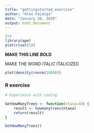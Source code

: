 ```yaml
---
title: "gettingstarted_exercise"
author: "Alex Faidiga"
date: "January 20, 2020"
output: html_document
---
```

```r
2+3
library(ape)
plot(rcoal(5))
```

**MAKE THIS LINE BOLD**

MAKE THE WORD *ITALIC* ITALICIZED

```r
plot(density(rnorm(1000)))
```

### R exercise

```r
# Experience with coding.

GetHowManyTrees <- function(ntaxa=10) {
    result <- howmanytrees(ntaxa)
    return(result)
}

GetHowManyTrees()
```





